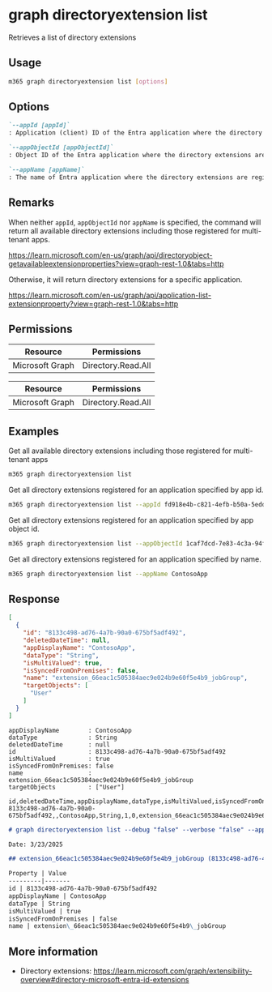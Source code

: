 
# graph directoryextension list

Retrieves a list of directory extensions

## Usage

```sh
m365 graph directoryextension list [options]
```

## Options

```md definition-list
`--appId [appId]`
: Application (client) ID of the Entra application where the directory extensions are registered. Specify either `appId`, `appObjectId` or `appName`, but not multiple.

`--appObjectId [appObjectId]`
: Object ID of the Entra application where the directory extensions are registered. Specify either `appId`, `appObjectId` or `appName`, but not multiple.

`--appName [appName]`
: The name of Entra application where the directory extensions are registered. Specify either `appId`, `appObjectId` or `appName`, but not multiple.
```

<Global />

## Remarks

When neither `appId`, `appObjectId` nor `appName` is specified, the command will return all available directory extensions including those registered for multi-tenant apps.

https://learn.microsoft.com/en-us/graph/api/directoryobject-getavailableextensionproperties?view=graph-rest-1.0&tabs=http

Otherwise, it will return directory extensions for a specific application.

https://learn.microsoft.com/en-us/graph/api/application-list-extensionproperty?view=graph-rest-1.0&tabs=http

## Permissions

<Tabs>
  <TabItem value="Delegated">

  | Resource        | Permissions        |
  |-----------------|--------------------|
  | Microsoft Graph | Directory.Read.All |

  </TabItem>
  <TabItem value="Application">

  | Resource        | Permissions        |
  |-----------------|--------------------|
  | Microsoft Graph | Directory.Read.All |

  </TabItem>
</Tabs>

## Examples

Get all available directory extensions including those registered for multi-tenant apps

```sh
m365 graph directoryextension list
```

Get all directory extensions registered for an application specified by app id.

```sh
m365 graph directoryextension list --appId fd918e4b-c821-4efb-b50a-5eddd23afc6f
```

Get all directory extensions registered for an application specified by app object id.

```sh
m365 graph directoryextension list --appObjectId 1caf7dcd-7e83-4c3a-94f7-932a1299c844
```

Get all directory extensions registered for an application specified by name.

```sh
m365 graph directoryextension list --appName ContosoApp
```

## Response

<Tabs>
  <TabItem value="JSON">

  ```json
  [
    {
      "id": "8133c498-ad76-4a7b-90a0-675bf5adf492",
      "deletedDateTime": null,
      "appDisplayName": "ContosoApp",
      "dataType": "String",
      "isMultiValued": true,
      "isSyncedFromOnPremises": false,
      "name": "extension_66eac1c505384aec9e024b9e60f5e4b9_jobGroup",
      "targetObjects": [
        "User"
      ]
    }
  ]
  ```

  </TabItem>
  <TabItem value="Text">

  ```text
  appDisplayName        : ContosoApp
  dataType              : String
  deletedDateTime       : null
  id                    : 8133c498-ad76-4a7b-90a0-675bf5adf492
  isMultiValued         : true
  isSyncedFromOnPremises: false
  name                  : extension_66eac1c505384aec9e024b9e60f5e4b9_jobGroup
  targetObjects         : ["User"]
  ```

  </TabItem>
  <TabItem value="CSV">

  ```csv
  id,deletedDateTime,appDisplayName,dataType,isMultiValued,isSyncedFromOnPremises,name
  8133c498-ad76-4a7b-90a0-675bf5adf492,,ContosoApp,String,1,0,extension_66eac1c505384aec9e024b9e60f5e4b9_jobGroup
  ```

  </TabItem>
  <TabItem value="Markdown">

  ```md
  # graph directoryextension list --debug "false" --verbose "false" --appId "66eac1c5-0538-4aec-9e02-4b9e60f5e4b9"

  Date: 3/23/2025

  ## extension_66eac1c505384aec9e024b9e60f5e4b9_jobGroup (8133c498-ad76-4a7b-90a0-675bf5adf492)

  Property | Value
  ---------|-------
  id | 8133c498-ad76-4a7b-90a0-675bf5adf492
  appDisplayName | ContosoApp
  dataType | String
  isMultiValued | true
  isSyncedFromOnPremises | false
  name | extension\_66eac1c505384aec9e024b9e60f5e4b9\_jobGroup
  ```

  </TabItem>
</Tabs>

## More information

- Directory extensions: https://learn.microsoft.com/graph/extensibility-overview#directory-microsoft-entra-id-extensions
